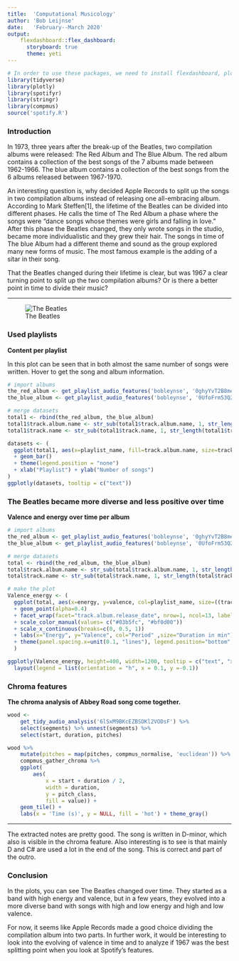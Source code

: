 ```yaml
---
title:  'Computational Musicology'
author: 'Bob Leijnse'
date:   'February--March 2020'
output: 
    flexdashboard::flex_dashboard:
      storyboard: true
      theme: yeti
---
```


```r
# In order to use these packages, we need to install flexdashboard, plotly, and Cairo.
library(tidyverse)
library(plotly)
library(spotifyr)
library(stringr)
library(compmus)
source('spotify.R')
```

### **Introduction** {data-commentary-width=1200}
In 1973, three years after the break-up of the Beatles, two compilation albums were released: The Red Album and The Blue Album. The red album contains a collection of the best songs of the 7 albums made between 1962-1966. The blue album contains a collection of the best songs from the 6 albums released between 1967-1970.

An interesting question is, why decided Apple Records to split up the songs in two compilation albums instead of releasing one all-embracing album. According to Mark Steffen[1], the lifetime of the Beatles can be divided into different phases. He calls the time of The Red Album a phase where the songs were "dance songs whose themes were girls and falling in love." After this phase the Beatles changed, they only wrote songs in the studio, became more individualistic and they grew their hair. The songs in time of The blue Album had a different theme and sound as the group explored many new forms of music. The most famous example is the adding of a sitar in their song.

That the Beatles changed during their lifetime is clear, but was 1967 a clear turning point to split up the two compilation albums? Or is there a better point in time to divide their music?

***

![The Beatles](beatles.jpg "Title")

### **Used playlists**

**Content per playlist**

In this plot can be seen that in both almost the same number of songs were written. Hover to get the song and album information.
```r


# import albums
the_red_album <- get_playlist_audio_features('bobleynse', '0ghyYvT2B8me30mShW8pUB')
the_blue_album <- get_playlist_audio_features('bobleynse', '0UfoFrm53Q2G7kuQMjchvs')

# merge datasets
total1 <- rbind(the_red_album, the_blue_album)
total1$track.album.name <- str_sub(total1$track.album.name, 1, str_length(total1$track.album.name)-13)
total1$track.name <- str_sub(total1$track.name, 1, str_length(total1$track.name)-18)

datasets <- (
  ggplot(total1, aes(x=playlist_name, fill=track.album.name, size=track.name, text=paste("Album:", track.album.name, "\nSong:", track.name))) 
  + geom_bar()
  + theme(legend.position = "none")
  + xlab("Playlist") + ylab("Number of songs")
)
ggplotly(datasets, tooltip = c("text"))


```

### **The Beatles became more diverse and less positive over time**
**Valence and energy over time per album**
```r
# import albums
the_red_album <- get_playlist_audio_features('bobleynse', '0ghyYvT2B8me30mShW8pUB')
the_blue_album <- get_playlist_audio_features('bobleynse', '0UfoFrm53Q2G7kuQMjchvs')

# merge datasets
total <- rbind(the_red_album, the_blue_album)
total$track.album.name <- str_sub(total$track.album.name, 1, str_length(total$track.album.name)-13)
total$track.name <- str_sub(total$track.name, 1, str_length(total$track.name)-18)

# make the plot
Valence_energy <- (
  ggplot(total, aes(x=energy, y=valence, col=playlist_name, size=((track.duration_ms/1000)/60), text=paste("Song:", track.name, "\nAlbum:", track.album.name)))
  + geom_point(alpha=0.4) 
  + facet_wrap(facet="track.album.release_date", nrow=1, ncol=13, labeller=label_wrap_gen(width=10)) 
  + scale_color_manual(values= c("#03b5fc", "#bf0d00")) 
  + scale_x_continuous(breaks=c(0, 0.5, 1)) 
  + labs(x="Energy", y="Valence", col="Period" ,size="Duration in min")
  + theme(panel.spacing.x=unit(0.1, "lines"), legend.position="bottom", legend.box = "vertical") 
  )

ggplotly(Valence_energy, height=400, width=1200, tooltip = c("text", "x", "y")) %>%
  layout(legend = list(orientation = "h", x = 0.1, y =-0.1))
```

### **Chroma features**
**The chroma analysis of Abbey Road song come together.**
```r
wood <- 
    get_tidy_audio_analysis('6lSxM9BKcEZBSDKl2VODsF') %>% 
    select(segments) %>% unnest(segments) %>% 
    select(start, duration, pitches)

wood %>% 
    mutate(pitches = map(pitches, compmus_normalise, 'euclidean')) %>% 
    compmus_gather_chroma %>% 
    ggplot(
        aes(
            x = start + duration / 2, 
            width = duration, 
            y = pitch_class, 
            fill = value)) + 
    geom_tile() +
    labs(x = 'Time (s)', y = NULL, fill = 'hot') + theme_gray()
```

***

The extracted notes are pretty good. The song is written in D-minor, which also is visible in the chroma feature. Also interesting is to see is that mainly D and C# are used a lot in the end of the song. This is correct and part of the outro.


### **Conclusion**

In the plots, you can see The Beatles changed over time. They started as a band with high energy and valence, but in a few years, they evolved into a more diverse band with songs with high and low energy and high and low valence.

For now, it seems like Apple Records made a good choice dividing the compilation album into two parts. In further work, it would be interesting to look into the evolving of valence in time and to analyze if 1967 was the best splitting point when you look at Spotify's features.
